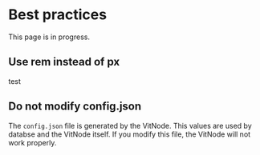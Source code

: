 # Best practices


<Callout type="warning" emoji="⚠️">
  This page is in progress.
</Callout>

## Use rem instead of px

test

## Do not modify config.json

The `config.json` file is generated by the VitNode. This values are used by databse and the VitNode itself. If you modify this file, the VitNode will not work properly.
